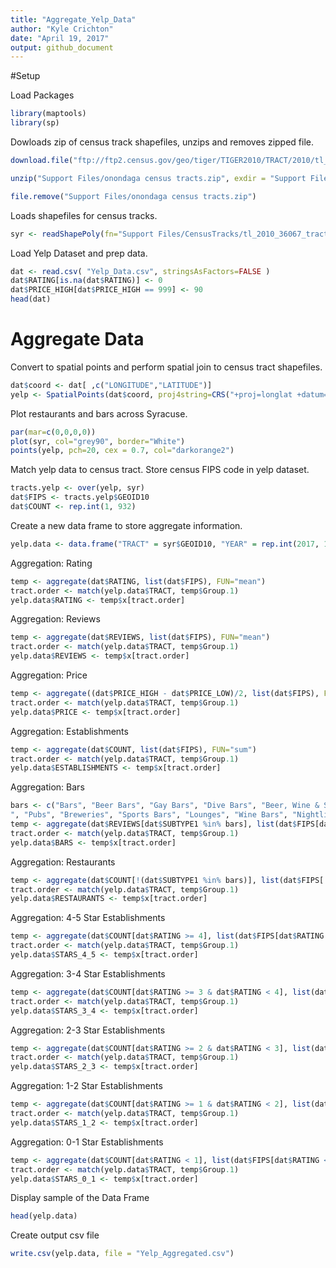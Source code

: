 ```yaml
---
title: "Aggregate_Yelp_Data"
author: "Kyle Crichton"
date: "April 19, 2017"
output: github_document
---
```


#Setup

Load Packages

```r
library(maptools)
library(sp)
```

Dowloads zip of census track shapefiles, unzips and removes zipped file.

```r
download.file("ftp://ftp2.census.gov/geo/tiger/TIGER2010/TRACT/2010/tl_2010_36067_tract10.zip", "Support Files/onondaga census tracts.zip")

unzip("Support Files/onondaga census tracts.zip", exdir = "Support Files/CensusTracks")

file.remove("Support Files/onondaga census tracts.zip")
```

Loads shapefiles for census tracks.

```r
syr <- readShapePoly(fn="Support Files/CensusTracks/tl_2010_36067_tract10", proj4string=CRS("+proj=longlat +datum=WGS84"))
```

Load Yelp Dataset and prep data.
```r
dat <- read.csv( "Yelp_Data.csv", stringsAsFactors=FALSE )
dat$RATING[is.na(dat$RATING)] <- 0
dat$PRICE_HIGH[dat$PRICE_HIGH == 999] <- 90
head(dat)
```

# Aggregate Data

Convert to spatial points and perform spatial join to census tract shapefiles.

```r
dat$coord <- dat[ ,c("LONGITUDE","LATITUDE")]
yelp <- SpatialPoints(dat$coord, proj4string=CRS("+proj=longlat +datum=WGS84"))

```

Plot restaurants and bars across Syracuse.

```r
par(mar=c(0,0,0,0))
plot(syr, col="grey90", border="White")
points(yelp, pch=20, cex = 0.7, col="darkorange2")
```

Match yelp data to census tract.  Store census FIPS code in yelp dataset.

```r
tracts.yelp <- over(yelp, syr)
dat$FIPS <- tracts.yelp$GEOID10
dat$COUNT <- rep.int(1, 932)
```

Create a new data frame to store aggregate information.  

```r
yelp.data <- data.frame("TRACT" = syr$GEOID10, "YEAR" = rep.int(2017, 140))
```

Aggregation: Rating

```r
temp <- aggregate(dat$RATING, list(dat$FIPS), FUN="mean")
tract.order <- match(yelp.data$TRACT, temp$Group.1)
yelp.data$RATING <- temp$x[tract.order]
```

Aggregation: Reviews

```r
temp <- aggregate(dat$REVIEWS, list(dat$FIPS), FUN="mean")
tract.order <- match(yelp.data$TRACT, temp$Group.1)
yelp.data$REVIEWS <- temp$x[tract.order]
```

Aggregation: Price

```r
temp <- aggregate((dat$PRICE_HIGH - dat$PRICE_LOW)/2, list(dat$FIPS), FUN="mean")
tract.order <- match(yelp.data$TRACT, temp$Group.1)
yelp.data$PRICE <- temp$x[tract.order]
```

Aggregation: Establishments

```r
temp <- aggregate(dat$COUNT, list(dat$FIPS), FUN="sum")
tract.order <- match(yelp.data$TRACT, temp$Group.1)
yelp.data$ESTABLISHMENTS <- temp$x[tract.order]
```

Aggregation: Bars

```r
bars <- c("Bars", "Beer Bars", "Gay Bars", "Dive Bars", "Beer, Wine & Spirits
", "Pubs", "Breweries", "Sports Bars", "Lounges", "Wine Bars", "Nightlife", "Music Venues", "Dance Clubs", "Pool Halls")
temp <- aggregate(dat$REVIEWS[dat$SUBTYPE1 %in% bars], list(dat$FIPS[dat$SUBTYPE1 %in% bars]), FUN="sum")
tract.order <- match(yelp.data$TRACT, temp$Group.1)
yelp.data$BARS <- temp$x[tract.order]
```

Aggregation: Restaurants

```r
temp <- aggregate(dat$COUNT[!(dat$SUBTYPE1 %in% bars)], list(dat$FIPS[!(dat$SUBTYPE1 %in% bars)]), FUN="sum")
tract.order <- match(yelp.data$TRACT, temp$Group.1)
yelp.data$RESTAURANTS <- temp$x[tract.order]
```

Aggregation: 4-5 Star Establishments

```r
temp <- aggregate(dat$COUNT[dat$RATING >= 4], list(dat$FIPS[dat$RATING >= 4]), FUN="sum")
tract.order <- match(yelp.data$TRACT, temp$Group.1)
yelp.data$STARS_4_5 <- temp$x[tract.order]
```

Aggregation: 3-4 Star Establishments

```r
temp <- aggregate(dat$COUNT[dat$RATING >= 3 & dat$RATING < 4], list(dat$FIPS[dat$RATING >= 3 & dat$RATING < 4]), FUN="sum")
tract.order <- match(yelp.data$TRACT, temp$Group.1)
yelp.data$STARS_3_4 <- temp$x[tract.order]
```

Aggregation: 2-3 Star Establishments

```r
temp <- aggregate(dat$COUNT[dat$RATING >= 2 & dat$RATING < 3], list(dat$FIPS[dat$RATING >= 2 & dat$RATING < 3]), FUN="sum")
tract.order <- match(yelp.data$TRACT, temp$Group.1)
yelp.data$STARS_2_3 <- temp$x[tract.order]
```

Aggregation: 1-2 Star Establishments

```r
temp <- aggregate(dat$COUNT[dat$RATING >= 1 & dat$RATING < 2], list(dat$FIPS[dat$RATING >= 1 & dat$RATING < 2]), FUN="sum")
tract.order <- match(yelp.data$TRACT, temp$Group.1)
yelp.data$STARS_1_2 <- temp$x[tract.order]
```

Aggregation: 0-1 Star Establishments

```r
temp <- aggregate(dat$COUNT[dat$RATING < 1], list(dat$FIPS[dat$RATING < 1]), FUN="sum")
tract.order <- match(yelp.data$TRACT, temp$Group.1)
yelp.data$STARS_0_1 <- temp$x[tract.order]
```

Display sample of the Data Frame

```r
head(yelp.data)
```

Create output csv file

```r
write.csv(yelp.data, file = "Yelp_Aggregated.csv")
```